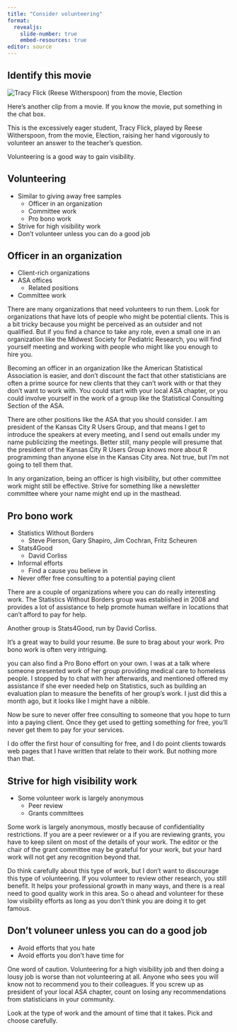 ```yaml
---
title: "Consider volunteering"
format: 
  revealjs:
    slide-number: true
    embed-resources: true
editor: source
---
```


## Identify this movie

![](election.png "Tracy Flick (Reese Witherspoon) from the movie, Election")


::: notes
Here's another clip from a movie. If you know the movie, put something in the chat box.

This is the excessively eager student, Tracy Flick, played by Reese Witherspoon, from the movie, Election, raising her hand vigorously to volunteer an answer to the teacher's question.

Volunteering is a good way to gain visibility.
:::

## Volunteering

-   Similar to giving away free samples
    -   Officer in an organization
    -   Committee work
    -   Pro bono work
-   Strive for high visibility work
-   Don't volunteer unless you can do a good job

## Officer in an organization

-   Client-rich organizations
-   ASA offices
    -   Related positions
-   Committee work

::: notes
There are many organizations that need volunteers to run them. Look for organizations that have lots of people who might be potential clients. This is a bit tricky because you might be perceived as an outsider and not qualified. But if you find a chance to take any role, even a small one in an organization like the Midwest Society for Pediatric Research, you will find yourself meeting and working with people who might like you enough to hire you.

Becoming an officer in an organization like the American Statistical Association is easier, and don't discount the fact that other statisticians are often a prime source for new clients that they can't work with or that they don't want to work with. You could start with your local ASA chapter, or you could involve yourself in the work of a group like the Statistical Consulting Section of the ASA.

There are other positions like the ASA that you should consider. I am president of the Kansas City R Users Group, and that means I get to introduce the speakers at every meeting, and I send out emails under my name publicizing the meetings. Better still, many people will presume that the president of the Kansas City R Users Group knows more about R programming than anyone else in the Kansas City area. Not true, but I'm not going to tell them that.

In any organization, being an officer is high visibility, but other committee work might still be effective. Strive for something like a newsletter committee where your name might end up in the masthead.
:::

## Pro bono work

-   Statistics Without Borders
    -    Steve Pierson, Gary Shapiro, Jim Cochran, Fritz Scheuren
-   Stats4Good
    -   David Corliss
-   Informal efforts
    -   Find a cause you believe in
-   Never offer free consulting to a potential paying client
    
::: notes
There are a couple of organizations where you can do really interesting work. The Statistics Without Borders group was established in 2008 and provides a lot of assistance to help promote human welfare in locations that can't afford to pay for help. 

Another group is Stats4Good, run by David Corliss.

It's a great way to build your resume. Be sure to brag about your work. Pro bono work is often very intriguing.

you can also find a Pro Bono effort on your own. I was at a talk where someone presented work of her group providing medical care to homeless people. I stopped by to chat with her afterwards, and mentioned offered my assistance if she ever needed help on Statistics, such as building an evaluation plan to measure the benefits of her group's work. I just did this a month ago, but it looks like I might have a nibble.

Now be sure to never offer free consulting to someone that you hope to turn into a paying client. Once they get used to getting something for free, you'll never get them to pay for your services.

I do offer the first hour of consulting for free, and I do point clients towards web pages that I have written that relate to their work. But nothing more than that.
:::

## Strive for high visibility work

-   Some volunteer work is largely anonymous
    -   Peer review
    -   Grants committees
    
::: notes
Some work is largely anonymous, mostly because of confidentiality restrictions. If you are a peer reviewer or a if you are reviewing grants, you have to keep silent on most of the details of your work. The editor or the chair of the grant committee may be grateful for your work, but your hard work will not get any recognition beyond that.

Do think carefully about this type of work, but I don't want to discourage this type of volunteering. If you volunteer to review other research, you still benefit. It helps your professional growth in many ways, and there is a real need to good quality work in this area. So o ahead and volunteer for these low visibility efforts as long as you don't think you are doing it to get famous.
:::

## Don't voluneer unless you can do a good job

-   Avoid efforts that you hate
-   Avoid efforts you don't have time for

::: notes
One word of caution. Volunteering for a high visibility job and then doing a lousy job is worse than not volunteering at all. Anyone who sees you will know not to recommend you to their colleagues. If you screw up as president of your local ASA chapter, count on losing any recommendations from statisticians in your community.

Look at the type of work and the amount of time that it takes. Pick and choose carefully.
:::
